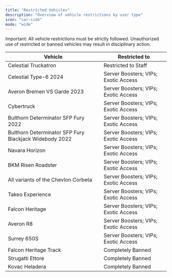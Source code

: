 ```yaml
---
title: "Restricted Vehicles"
description: "Overview of vehicle restrictions by user type"
icon: "car-side"
mode: "wide"
---
```


<Note>
  Important: All vehicle restrictions must be strictly followed. Unauthorized use of restricted or banned vehicles may result in disciplinary action.
</Note>

<table className="w-full border-collapse">
  <thead>
    <tr className="bg-gray-900/50">
      <th className="px-6 py-4 text-left text-base font-semibold text-gray-200 border border-gray-700">
        Vehicle
      </th>
      <th className="px-6 py-4 text-left text-base font-semibold text-gray-200 border border-gray-700">
        Restricted to
      </th>
    </tr>
  </thead>
  <tbody>
    <tr>
      <td className="px-6 py-4 text-base text-gray-300 border border-gray-700">
        Celestial Truckatron
      </td>
      <td className="px-6 py-4 text-base border border-gray-700">
        <span className="text-blue-400">Restricted to Staff</span>
      </td>
    </tr>
    <tr>
      <td className="px-6 py-4 text-base text-gray-300 border border-gray-700">
        Celestial Type-6 2024
      </td>
      <td className="px-6 py-4 text-base border border-gray-700">
        <span className="text-pink-400">Server Boosters</span>; <span className="text-purple-400">VIPs</span>; <span className="text-orange-400">Exotic Access</span>
      </td>
    </tr>
    <tr>
      <td className="px-6 py-4 text-base text-gray-300 border border-gray-700">
        Averon Bremen VS Garde 2023
      </td>
      <td className="px-6 py-4 text-base border border-gray-700">
        <span className="text-pink-400">Server Boosters</span>; <span className="text-purple-400">VIPs</span>; <span className="text-orange-400">Exotic Access</span>
      </td>
    </tr>
    <tr>
      <td className="px-6 py-4 text-base text-gray-300 border border-gray-700">
        Cybertruck
      </td>
      <td className="px-6 py-4 text-base border border-gray-700">
        <span className="text-pink-400">Server Boosters</span>; <span className="text-purple-400">VIPs</span>; <span className="text-orange-400">Exotic Access</span>
      </td>
    </tr>
    <tr>
      <td className="px-6 py-4 text-base text-gray-300 border border-gray-700">
        Bulthorn Determinator SFP Fury 2022
      </td>
      <td className="px-6 py-4 text-base border border-gray-700">
        <span className="text-pink-400">Server Boosters</span>; <span className="text-purple-400">VIPs</span>; <span className="text-orange-400">Exotic Access</span>
      </td>
    </tr>
    <tr>
      <td className="px-6 py-4 text-base text-gray-300 border border-gray-700">
        Bulthorn Determinator SFP Fury Blackjack Widebody 2022
      </td>
      <td className="px-6 py-4 text-base border border-gray-700">
        <span className="text-pink-400">Server Boosters</span>; <span className="text-purple-400">VIPs</span>; <span className="text-orange-400">Exotic Access</span>
      </td>
    </tr>
    <tr>
      <td className="px-6 py-4 text-base text-gray-300 border border-gray-700">
        Navara Horizon
      </td>
      <td className="px-6 py-4 text-base border border-gray-700">
        <span className="text-pink-400">Server Boosters</span>; <span className="text-purple-400">VIPs</span>; <span className="text-orange-400">Exotic Access</span>
      </td>
    </tr>
    <tr>
      <td className="px-6 py-4 text-base text-gray-300 border border-gray-700">
        BKM Risen Roadster
      </td>
      <td className="px-6 py-4 text-base border border-gray-700">
        <span className="text-pink-400">Server Boosters</span>; <span className="text-purple-400">VIPs</span>; <span className="text-orange-400">Exotic Access</span>
      </td>
    </tr>
    <tr>
      <td className="px-6 py-4 text-base text-gray-300 border border-gray-700">
        All variants of the Chevlon Corbeta
      </td>
      <td className="px-6 py-4 text-base border border-gray-700">
        <span className="text-pink-400">Server Boosters</span>; <span className="text-purple-400">VIPs</span>; <span className="text-orange-400">Exotic Access</span>
      </td>
    </tr>
    <tr>
      <td className="px-6 py-4 text-base text-gray-300 border border-gray-700">
        Takeo Experience
      </td>
      <td className="px-6 py-4 text-base border border-gray-700">
        <span className="text-pink-400">Server Boosters</span>; <span className="text-purple-400">VIPs</span>; <span className="text-orange-400">Exotic Access</span>
      </td>
    </tr>
    <tr>
      <td className="px-6 py-4 text-base text-gray-300 border border-gray-700">
        Falcon Heritage
      </td>
      <td className="px-6 py-4 text-base border border-gray-700">
        <span className="text-pink-400">Server Boosters</span>; <span className="text-purple-400">VIPs</span>; <span className="text-orange-400">Exotic Access</span>
      </td>
    </tr>
    <tr>
      <td className="px-6 py-4 text-base text-gray-300 border border-gray-700">
        Averon R8
      </td>
      <td className="px-6 py-4 text-base border border-gray-700">
        <span className="text-pink-400">Server Boosters</span>; <span className="text-purple-400">VIPs</span>; <span className="text-orange-400">Exotic Access</span>
      </td>
    </tr>
    <tr>
      <td className="px-6 py-4 text-base text-gray-300 border border-gray-700">
        Surrey 650S
      </td>
      <td className="px-6 py-4 text-base border border-gray-700">
        <span className="text-pink-400">Server Boosters</span>; <span className="text-purple-400">VIPs</span>; <span className="text-orange-400">Exotic Access</span>
      </td>
    </tr>
    <tr>
      <td className="px-6 py-4 text-base text-gray-300 border border-gray-700">
        Falcon Heritage Track
      </td>
      <td className="px-6 py-4 text-base border border-gray-700">
        <span className="text-red-400">Completely Banned</span>
      </td>
    </tr>
    <tr>
      <td className="px-6 py-4 text-base text-gray-300 border border-gray-700">
        Strugatti Ettore
      </td>
      <td className="px-6 py-4 text-base border border-gray-700">
        <span className="text-red-400">Completely Banned</span>
      </td>
    </tr>
    <tr>
      <td className="px-6 py-4 text-base text-gray-300 border border-gray-700">
        Kovac Heladera
      </td>
      <td className="px-6 py-4 text-base border border-gray-700">
        <span className="text-red-400">Completely Banned</span>
      </td>
    </tr>
  </tbody>
</table>